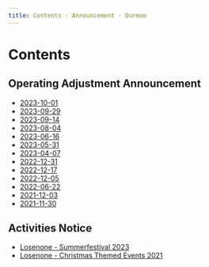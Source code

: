 ```yaml
---
title: Contents · Announcement · Ourmoe
---
```


# Contents


## Operating Adjustment Announcement

- [2023-10-01](operating_adjustment_announcement/2023-10-01)
- [2023-09-29](operating_adjustment_announcement/2023-09-29)
- [2023-09-14](operating_adjustment_announcement/2023-09-14)
- [2023-08-04](operating_adjustment_announcement/2023-08-04)
- [2023-06-16](operating_adjustment_announcement/2023-06-16)
- [2023-05-31](operating_adjustment_announcement/2023-05-31)
- [2023-04-07](operating_adjustment_announcement/2023-04-07)
- [2022-12-31](operating_adjustment_announcement/2022-12-31)
- [2022-12-17](operating_adjustment_announcement/2022-12-17)
- [2022-12-05](operating_adjustment_announcement/2022-12-05)
- [2022-06-22](operating_adjustment_announcement/2022-06-22)
- [2021-12-03](operating_adjustment_announcement/2021-12-03)
- [2021-11-30](operating_adjustment_announcement/2021-11-30)

## Activities Notice

- [Losenone - Summerfestival 2023](activities_notice/2023-08-12)
- [Losenone - Christmas Themed Events 2021](activities_notice/2021-12-14)